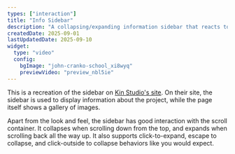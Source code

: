 ```yaml
---
types: ["interaction"]
title: "Info Sidebar"
description: "A collapsing/expanding information sidebar that reacts to a vertical scroll container."
createdDate: 2025-09-01
lastUpdatedDate: 2025-09-10
widget:
  type: "video"
  config:
    bgImage: "john-cranko-school_xi8wyq"
    previewVideo: "preview_nbl5ie"
---
```


This is a recreation of the sidebar on [Kin Studio's site](https://by-kin.com/). On their site, the sidebar is used to display information about the project, while the page itself shows a gallery of images.

Apart from the look and feel, the sidebar has good interaction with the scroll container. It collapses when scrolling down from the top, and expands when scrolling back all the way up. It also supports click-to-expand, escape to collapse, and click-outside to collapse behaviors like you would expect.

